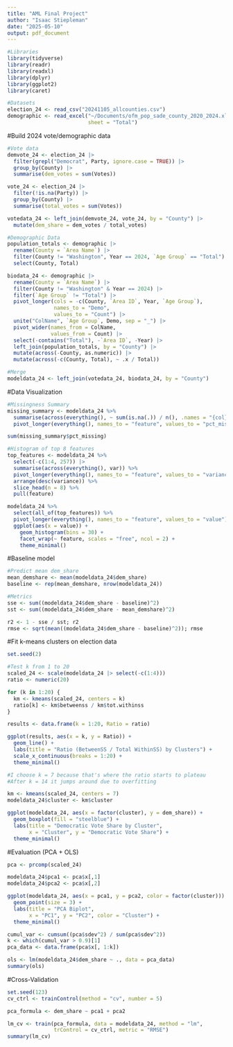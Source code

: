 ```yaml
---
title: "AML Final Project"
author: "Isaac Stiepleman"
date: "2025-05-10"
output: pdf_document
---
```


```r
#Libraries
library(tidyverse)
library(readr)
library(readxl)
library(dplyr)
library(ggplot2)
library(caret)

#Datasets
election_24 <- read_csv("20241105_allcounties.csv")
demographic <- read_excel("~/Documents/ofm_pop_sade_county_2020_2024.xlsx", 
                          sheet = "Total")
```

#Build 2024 vote/demographic data

```r
#Vote data
demvote_24 <- election_24 |>
  filter(grepl("Democrat", Party, ignore.case = TRUE)) |>
  group_by(County) |>
  summarise(dem_votes = sum(Votes))

vote_24 <- election_24 |>
  filter(!is.na(Party)) |>
  group_by(County) |>
  summarise(total_votes = sum(Votes))

votedata_24 <- left_join(demvote_24, vote_24, by = "County") |>
  mutate(dem_share = dem_votes / total_votes)

#Demographic Data
population_totals <- demographic |> 
  rename(County = `Area Name`) |>
  filter(County != "Washington", Year == 2024, `Age Group` == "Total") |> 
  select(County, Total)

biodata_24 <- demographic |>
  rename(County = `Area Name`) |>
  filter(County != "Washington" & Year == 2024) |>
  filter(`Age Group` != "Total") |>
  pivot_longer(cols = -c(County, `Area ID`, Year, `Age Group`),
               names_to = "Demo",
               values_to = "Count") |>
  unite("ColName", `Age Group`, Demo, sep = "_") |>
  pivot_wider(names_from = ColName,
              values_from = Count) |>
  select(-contains("Total"), -`Area ID`, -Year) |>
  left_join(population_totals, by = "County") |>
  mutate(across(-County, as.numeric)) |>
  mutate(across(-c(County, Total), ~ .x / Total))

#Merge
modeldata_24 <- left_join(votedata_24, biodata_24, by = "County")
```

#Data Visualization

```r
#Missingness Summary
missing_summary <- modeldata_24 %>%
  summarise(across(everything(), ~ sum(is.na(.)) / n(), .names = "{col}")) %>%
  pivot_longer(everything(), names_to = "feature", values_to = "pct_missing")

sum(missing_summary$pct_missing)

#Histogram of top 8 features
top_features <- modeldata_24 %>%
  select(-c(1:4, 257)) |>
  summarise(across(everything(), var)) %>%
  pivot_longer(everything(), names_to = "feature", values_to = "variance") %>%
  arrange(desc(variance)) %>%
  slice_head(n = 8) %>%
  pull(feature)

modeldata_24 %>%
  select(all_of(top_features)) %>%
  pivot_longer(everything(), names_to = "feature", values_to = "value") %>%
  ggplot(aes(x = value)) +
    geom_histogram(bins = 30) +
    facet_wrap(~ feature, scales = "free", ncol = 2) +
    theme_minimal()
```

#Baseline model

```r
#Predict mean dem_share
mean_demshare <- mean(modeldata_24$dem_share)
baseline <- rep(mean_demshare, nrow(modeldata_24))

#Metrics
sse <- sum((modeldata_24$dem_share - baseline)^2)
sst <- sum((modeldata_24$dem_share - mean_demshare)^2)

r2 <- 1 - sse / sst; r2
rmse <- sqrt(mean((modeldata_24$dem_share - baseline)^2)); rmse
```

#Fit k-means clusters on election data

```r
set.seed(2)

#Test k from 1 to 20
scaled_24 <- scale(modeldata_24 |> select(-c(1:4)))
ratio <- numeric(20)

for (k in 1:20) {
  km <- kmeans(scaled_24, centers = k)
  ratio[k] <- km$betweenss / km$tot.withinss
}

results <- data.frame(k = 1:20, Ratio = ratio)

ggplot(results, aes(x = k, y = Ratio)) +
  geom_line() +
  labs(title = "Ratio (BetweenSS / Total WithinSS) by Clusters") +
  scale_x_continuous(breaks = 1:20) +
  theme_minimal()

#I choose k = 7 because that's where the ratio starts to plateau
#After k = 14 it jumps around due to overfitting

km <- kmeans(scaled_24, centers = 7)
modeldata_24$cluster <- km$cluster

ggplot(modeldata_24, aes(x = factor(cluster), y = dem_share)) +
  geom_boxplot(fill = "steelblue") +
  labs(title = "Democratic Vote Share by Cluster",
       x = "Cluster", y = "Democratic Vote Share") +
  theme_minimal()
```

#Evaluation (PCA + OLS)

```r
pca <- prcomp(scaled_24)

modeldata_24$pca1 <- pca$x[,1]
modeldata_24$pca2 <- pca$x[,2]

ggplot(modeldata_24, aes(x = pca1, y = pca2, color = factor(cluster))) +
  geom_point(size = 3) +
  labs(title = "PCA Biplot",
       x = "PC1", y = "PC2", color = "Cluster") +
  theme_minimal()

cumul_var <- cumsum((pca$sdev^2) / sum(pca$sdev^2))
k <- which(cumul_var > 0.9)[1]
pca_data <- data.frame(pca$x[, 1:k])

ols <- lm(modeldata_24$dem_share ~ ., data = pca_data)
summary(ols)
```

#Cross-Validation

```r
set.seed(123)  
cv_ctrl <- trainControl(method = "cv", number = 5)

pca_formula <- dem_share ~ pca1 + pca2

lm_cv <- train(pca_formula, data = modeldata_24, method = "lm", 
               trControl = cv_ctrl, metric = "RMSE")
summary(lm_cv)
```
